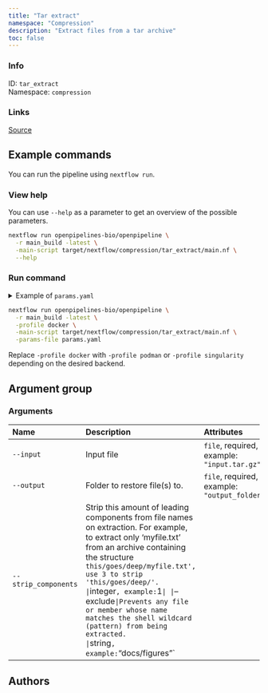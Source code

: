 ```yaml
---
title: "Tar extract"
namespace: "Compression"
description: "Extract files from a tar archive"
toc: false
---
```


::: {.column-margin}

### Info

ID: `tar_extract`  
Namespace: `compression`

### Links
[Source](https://github.com/openpipelines-bio/openpipeline/blob/main/src/compression/tar_extract){.btn-action .btn-sm .btn-info .btn role="button"}

:::



## Example commands

You can run the pipeline using `nextflow run`.

### View help

You can use `--help` as a parameter to get an overview of the possible parameters.

```bash
nextflow run openpipelines-bio/openpipeline \
  -r main_build -latest \
  -main-script target/nextflow/compression/tar_extract/main.nf \
  --help
```

### Run command

<details>
<summary>Example of `params.yaml`</summary>
```yaml
# Arguments
input: # please fill in - example: "input.tar.gz"
# output: "$id.$key.output.output"
# strip_components: 1
# exclude: "docs/figures"

# Nextflow input-output arguments
publish_dir: # please fill in - example: "output/"
# param_list: "my_params.yaml"
```
</details>

```bash
nextflow run openpipelines-bio/openpipeline \
  -r main_build -latest \
  -profile docker \
  -main-script target/nextflow/compression/tar_extract/main.nf \
  -params-file params.yaml
```

:::{.callout-note}
Replace `-profile docker` with `-profile podman` or `-profile singularity` depending on the desired backend.
:::

## Argument group

### Arguments

|Name                 |Description                                                                                                                                                                                                              |Attributes                                   |
|:--------------------|:------------------------------------------------------------------------------------------------------------------------------------------------------------------------------------------------------------------------|:--------------------------------------------|
|`--input`            |Input file                                                                                                                                                                                                               |`file`, required, example: `"input.tar.gz"`  |
|`--output`           |Folder to restore file(s) to.                                                                                                                                                                                            |`file`, required, example: `"output_folder"` |
|`--strip_components` |Strip this amount of leading components from file names on extraction. For example, to extract only 'myfile.txt' from an archive containing the structure `this/goes/deep/myfile.txt', use 3 to strip 'this/goes/deep/'. |`integer`, example: `1`                      |
|`--exclude`          |Prevents any file or member whose name matches the shell wildcard (pattern) from being extracted.                                                                                                                        |`string`, example: `"docs/figures"`          |

## Authors

